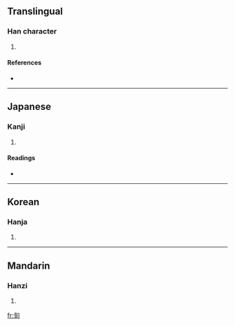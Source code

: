 ==Translingual==

===Han character===
{{Han char|rn=20|rad=勹|as=06|sn=8|four=|canj=心人一口 (POMR), X心人一口 (XPOMR)}}

# {{defn|Han}}

====References====
* {{Han ref|kx=0151.150|dkj=02525|dj=0340.200|hdz=10258.150|uh=530C|ud=21260}}

----

==Japanese==

===Kanji===
{{ja-kanji|grade=|rs=勹06}}

# {{defn|Japanese}}

====Readings====
* {{ja-readings|on=[[こう]] (kō)|kun=[[あう]] (au), [[めぐる]] (meguru)}}

----

==Korean==

===Hanja===
{{ko-hanja|hangeul=합|rv=hap|mr=hap}}

# {{defn|Korean}}

----

==Mandarin==

===Hanzi===
{{cmn-hanzi|pin=[[gé]] ([[ge2]])|wg=ko<sup>2</sup>}}

# {{defn|Mandarin}}

[[fr:匌]]